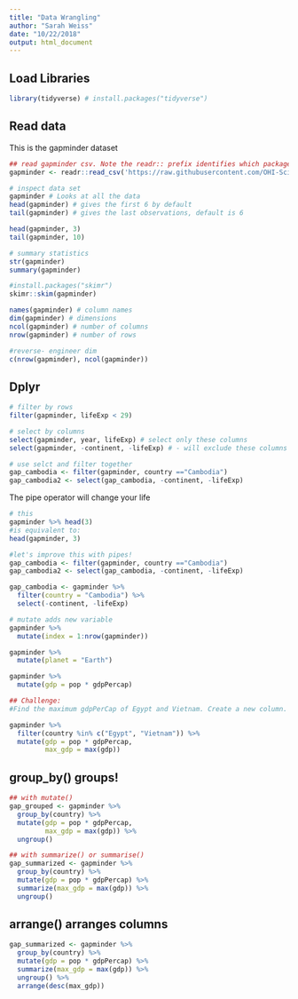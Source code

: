 ```yaml
---
title: "Data Wrangling"
author: "Sarah Weiss"
date: "10/22/2018"
output: html_document
---
```


## Load Libraries
```r
library(tidyverse) # install.packages("tidyverse")
```

## Read data

This is the gapminder dataset

```r
## read gapminder csv. Note the readr:: prefix identifies which package it's in
gapminder <- readr::read_csv('https://raw.githubusercontent.com/OHI-Science/data-science-training/master/data/gapminder.csv')

# inspect data set
gapminder # Looks at all the data
head(gapminder) # gives the first 6 by default
tail(gapminder) # gives the last observations, default is 6

head(gapminder, 3)
tail(gapminder, 10)

# summary statistics
str(gapminder)
summary(gapminder)

#install.packages("skimr")
skimr::skim(gapminder)

names(gapminder) # column names
dim(gapminder) # dimensions
ncol(gapminder) # number of columns
nrow(gapminder) # number of rows

#reverse- engineer dim
c(nrow(gapminder), ncol(gapminder))
```

## Dplyr
```r
# filter by rows
filter(gapminder, lifeExp < 29)
```

```r
# select by columns
select(gapminder, year, lifeExp) # select only these columns
select(gapminder, -continent, -lifeExp) # - will exclude these columns

# use selct and filter together
gap_cambodia <- filter(gapminder, country =="Cambodia")
gap_cambodia2 <- select(gap_cambodia, -continent, -lifeExp)
```

The pipe operator will change your life
```r
# this 
gapminder %>% head(3)
#is equivalent to:
head(gapminder, 3)

#let's improve this with pipes!
gap_cambodia <- filter(gapminder, country =="Cambodia")
gap_cambodia2 <- select(gap_cambodia, -continent, -lifeExp)

gap_cambodia <- gapminder %>% 
  filter(country = "Cambodia") %>% 
  select(-continent, -lifeExp)
```

```r
# mutate adds new variable
gapminder %>% 
  mutate(index = 1:nrow(gapminder))

gapminder %>% 
  mutate(planet = "Earth")

gapminder %>% 
  mutate(gdp = pop * gdpPercap)

## Challenge:
#Find the maximum gdpPerCap of Egypt and Vietnam. Create a new column. (I want just ine number that is the max of those two countries)

gapminder %>% 
  filter(country %in% c("Egypt", "Vietnam")) %>% 
  mutate(gdp = pop * gdpPercap,
         max_gdp = max(gdp))

```

## group_by() groups!
```r
## with mutate()
gap_grouped <- gapminder %>%
  group_by(country) %>%
  mutate(gdp = pop * gdpPercap,
         max_gdp = max(gdp)) %>%
  ungroup()

## with summarize() or summarise()
gap_summarized <- gapminder %>%
  group_by(country) %>%
  mutate(gdp = pop * gdpPercap) %>%
  summarize(max_gdp = max(gdp)) %>%
  ungroup()
```

## arrange() arranges columns
```r
gap_summarized <- gapminder %>%
  group_by(country) %>%
  mutate(gdp = pop * gdpPercap) %>%
  summarize(max_gdp = max(gdp)) %>%
  ungroup() %>%
  arrange(desc(max_gdp))
```

